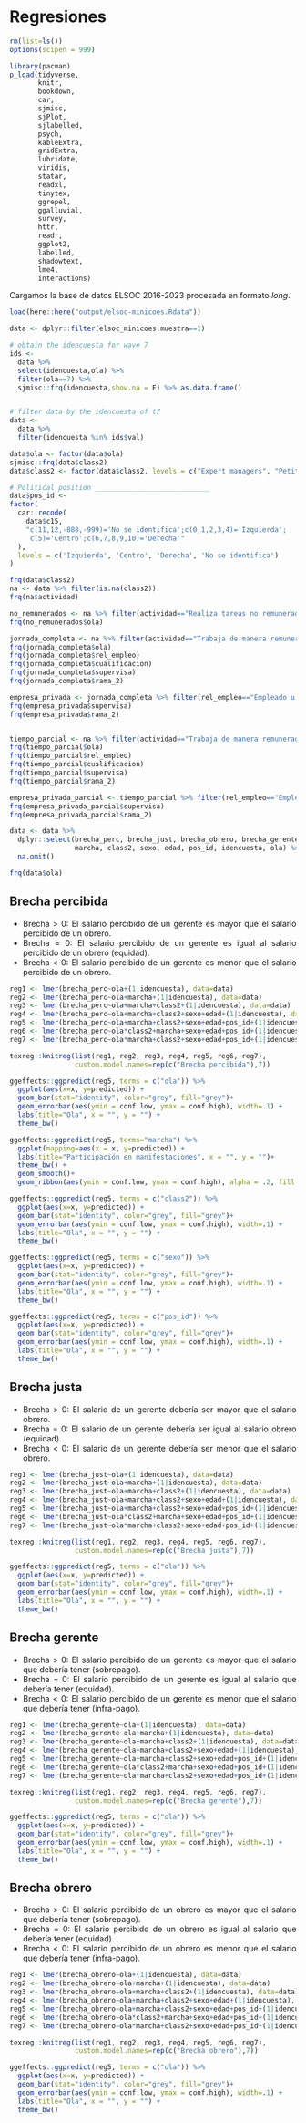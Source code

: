 # Regresiones

<div style="text-align: justify">

```r
rm(list=ls())
options(scipen = 999)

library(pacman)
p_load(tidyverse,
       knitr,
       bookdown,
       car,
       sjmisc,
       sjPlot,
       sjlabelled,
       psych,
       kableExtra,
       gridExtra,
       lubridate,
       viridis,
       statar,
       readxl,
       tinytex,
       ggrepel,
       ggalluvial,
       survey, 
       httr,
       readr, 
       ggplot2, 
       labelled,
       shadowtext,
       lme4,
       interactions)
```

Cargamos la base de datos ELSOC 2016-2023 procesada en formato *long*.

```r
load(here::here("output/elsoc-minicoes.Rdata"))

data <- dplyr::filter(elsoc_minicoes,muestra==1)

# obtain the idencuesta for wave 7
ids <- 
  data %>% 
  select(idencuesta,ola) %>% 
  filter(ola==7) %>% 
  sjmisc::frq(idencuesta,show.na = F) %>% as.data.frame()


# filter data by the idencuesta of t7
data <- 
  data %>%
  filter(idencuesta %in% ids$val)

```


```r
data$ola <- factor(data$ola)
sjmisc::frq(data$class2)
data$class2 <- factor(data$class2, levels = c("Expert managers", "Petit bourgeoisie", "Experts", "Supervisors", "Informal", "Workers", "Desocupados/Retirados"))

# Political position ____________________________
data$pos_id <-
factor(
  car::recode(
    data$c15,
    "c(11,12,-888,-999)='No se identifica';c(0,1,2,3,4)='Izquierda';
     c(5)='Centro';c(6,7,8,9,10)='Derecha'"
  ),
  levels = c('Izquierda', 'Centro', 'Derecha', 'No se identifica')
)

frq(data$class2)
na <- data %>% filter(is.na(class2))
frq(na$actividad)

no_remunerados <- na %>% filter(actividad=="Realiza tareas no remuneradas")
frq(no_remunerados$ola)

jornada_completa <- na %>% filter(actividad=="Trabaja de manera remunerada con jornada completa")
frq(jornada_completa$ola)
frq(jornada_completa$rel_empleo)
frq(jornada_completa$cualificacion)
frq(jornada_completa$supervisa)
frq(jornada_completa$rama_2)

empresa_privada <- jornada_completa %>% filter(rel_empleo=="Empleado u obrero en empresa privada")
frq(empresa_privada$supervisa)
frq(empresa_privada$rama_2)


tiempo_parcial <- na %>% filter(actividad=="Trabaja de manera remunerada a tiempo parcial")
frq(tiempo_parcial$ola)
frq(tiempo_parcial$rel_empleo)
frq(tiempo_parcial$cualificacion)
frq(tiempo_parcial$supervisa)
frq(tiempo_parcial$rama_2)

empresa_privada_parcial <- tiempo_parcial %>% filter(rel_empleo=="Empleado u obrero en empresa privada")
frq(empresa_privada_parcial$supervisa)
frq(empresa_privada_parcial$rama_2)
```


```r
data <- data %>% 
  dplyr::select(brecha_perc, brecha_just, brecha_obrero, brecha_gerente,
                marcha, class2, sexo, edad, pos_id, idencuesta, ola) %>% 
  na.omit()

frq(data$ola)
```

## Brecha percibida

* Brecha > 0: El salario percibido de un gerente es mayor que el salario percibido de un obrero.
* Brecha = 0: El salario percibido de un gerente es igual al salario percibido de un obrero (equidad).
* Brecha < 0: El salario percibido de un gerente es menor que el salario percibido de un obrero.

```r
reg1 <- lmer(brecha_perc~ola+(1|idencuesta), data=data)
reg2 <- lmer(brecha_perc~ola+marcha+(1|idencuesta), data=data)
reg3 <- lmer(brecha_perc~ola+marcha+class2+(1|idencuesta), data=data)
reg4 <- lmer(brecha_perc~ola+marcha+class2+sexo+edad+(1|idencuesta), data=data)
reg5 <- lmer(brecha_perc~ola+marcha+class2+sexo+edad+pos_id+(1|idencuesta), data=data)
reg6 <- lmer(brecha_perc~ola*class2+marcha+sexo+edad+pos_id+(1|idencuesta), data=data)
reg7 <- lmer(brecha_perc~ola*marcha+class2+sexo+edad+pos_id+(1|idencuesta), data=data)

texreg::knitreg(list(reg1, reg2, reg3, reg4, reg5, reg6, reg7),
                custom.model.names=rep(c("Brecha percibida"),7))
```

```r
ggeffects::ggpredict(reg5, terms = c("ola")) %>%
  ggplot(aes(x=x, y=predicted)) +
  geom_bar(stat="identity", color="grey", fill="grey")+
  geom_errorbar(aes(ymin = conf.low, ymax = conf.high), width=.1) +
  labs(title="Ola", x = "", y = "") +
  theme_bw()
```

```r
ggeffects::ggpredict(reg5, terms="marcha") %>%
  ggplot(mapping=aes(x = x, y=predicted)) +
  labs(title="Participación en manifestaciones", x = "", y = "")+
  theme_bw() +
  geom_smooth()+
  geom_ribbon(aes(ymin = conf.low, ymax = conf.high), alpha = .2, fill = "black")
```

```r
ggeffects::ggpredict(reg5, terms = c("class2")) %>%
  ggplot(aes(x=x, y=predicted)) +
  geom_bar(stat="identity", color="grey", fill="grey")+
  geom_errorbar(aes(ymin = conf.low, ymax = conf.high), width=.1) +
  labs(title="Ola", x = "", y = "") +
  theme_bw()
```

```r
ggeffects::ggpredict(reg5, terms = c("sexo")) %>%
  ggplot(aes(x=x, y=predicted)) +
  geom_bar(stat="identity", color="grey", fill="grey")+
  geom_errorbar(aes(ymin = conf.low, ymax = conf.high), width=.1) +
  labs(title="Ola", x = "", y = "") +
  theme_bw()
```

```r
ggeffects::ggpredict(reg5, terms = c("pos_id")) %>%
  ggplot(aes(x=x, y=predicted)) +
  geom_bar(stat="identity", color="grey", fill="grey")+
  geom_errorbar(aes(ymin = conf.low, ymax = conf.high), width=.1) +
  labs(title="Ola", x = "", y = "") +
  theme_bw()
```

## Brecha justa

* Brecha > 0: El salario de un gerente debería ser mayor que el salario obrero.
* Brecha = 0: El salario de un gerente debería ser igual al salario obrero (equidad).
* Brecha < 0: El salario de un gerente debería ser menor que el salario obrero.

```r
reg1 <- lmer(brecha_just~ola+(1|idencuesta), data=data)
reg2 <- lmer(brecha_just~ola+marcha+(1|idencuesta), data=data)
reg3 <- lmer(brecha_just~ola+marcha+class2+(1|idencuesta), data=data)
reg4 <- lmer(brecha_just~ola+marcha+class2+sexo+edad+(1|idencuesta), data=data)
reg5 <- lmer(brecha_just~ola+marcha+class2+sexo+edad+pos_id+(1|idencuesta), data=data)
reg6 <- lmer(brecha_just~ola*class2+marcha+sexo+edad+pos_id+(1|idencuesta), data=data)
reg7 <- lmer(brecha_just~ola*marcha+class2+sexo+edad+pos_id+(1|idencuesta), data=data)

texreg::knitreg(list(reg1, reg2, reg3, reg4, reg5, reg6, reg7),
                custom.model.names=rep(c("Brecha justa"),7))
```

```r
ggeffects::ggpredict(reg5, terms = c("ola")) %>%
  ggplot(aes(x=x, y=predicted)) +
  geom_bar(stat="identity", color="grey", fill="grey")+
  geom_errorbar(aes(ymin = conf.low, ymax = conf.high), width=.1) +
  labs(title="Ola", x = "", y = "") +
  theme_bw()
```

## Brecha gerente

* Brecha > 0: El salario percibido de un gerente es mayor que el salario que debería tener (sobrepago).
* Brecha = 0: El salario percibido de un gerente es igual al salario que debería tener (equidad).
* Brecha < 0: El salario percibido de un gerente es menor que el salario que debería tener (infra-pago).

```r
reg1 <- lmer(brecha_gerente~ola+(1|idencuesta), data=data)
reg2 <- lmer(brecha_gerente~ola+marcha+(1|idencuesta), data=data)
reg3 <- lmer(brecha_gerente~ola+marcha+class2+(1|idencuesta), data=data)
reg4 <- lmer(brecha_gerente~ola+marcha+class2+sexo+edad+(1|idencuesta), data=data)
reg5 <- lmer(brecha_gerente~ola+marcha+class2+sexo+edad+pos_id+(1|idencuesta), data=data)
reg6 <- lmer(brecha_gerente~ola*class2+marcha+sexo+edad+pos_id+(1|idencuesta), data=data)
reg7 <- lmer(brecha_gerente~ola*marcha+class2+sexo+edad+pos_id+(1|idencuesta), data=data)

texreg::knitreg(list(reg1, reg2, reg3, reg4, reg5, reg6, reg7),
                custom.model.names=rep(c("Brecha gerente"),7))
```

```r
ggeffects::ggpredict(reg5, terms = c("ola")) %>%
  ggplot(aes(x=x, y=predicted)) +
  geom_bar(stat="identity", color="grey", fill="grey")+
  geom_errorbar(aes(ymin = conf.low, ymax = conf.high), width=.1) +
  labs(title="Ola", x = "", y = "") +
  theme_bw()
```

## Brecha obrero

* Brecha > 0: El salario percibido de un obrero es mayor que el salario que debería tener (sobrepago).
* Brecha = 0: El salario percibido de un obrero es igual al salario que debería tener (equidad).
* Brecha < 0: El salario percibido de un obrero es menor que el salario que debería tener (infra-pago).

```r
reg1 <- lmer(brecha_obrero~ola+(1|idencuesta), data=data)
reg2 <- lmer(brecha_obrero~ola+marcha+(1|idencuesta), data=data)
reg3 <- lmer(brecha_obrero~ola+marcha+class2+(1|idencuesta), data=data)
reg4 <- lmer(brecha_obrero~ola+marcha+class2+sexo+edad+(1|idencuesta), data=data)
reg5 <- lmer(brecha_obrero~ola+marcha+class2+sexo+edad+pos_id+(1|idencuesta), data=data)
reg6 <- lmer(brecha_obrero~ola*class2+marcha+sexo+edad+pos_id+(1|idencuesta), data=data)
reg7 <- lmer(brecha_obrero~ola*marcha+class2+sexo+edad+pos_id+(1|idencuesta), data=data)

texreg::knitreg(list(reg1, reg2, reg3, reg4, reg5, reg6, reg7),
                custom.model.names=rep(c("Brecha obrero"),7))
```

```r
ggeffects::ggpredict(reg5, terms = c("ola")) %>%
  ggplot(aes(x=x, y=predicted)) +
  geom_bar(stat="identity", color="grey", fill="grey")+
  geom_errorbar(aes(ymin = conf.low, ymax = conf.high), width=.1) +
  labs(title="Ola", x = "", y = "") +
  theme_bw()
```
